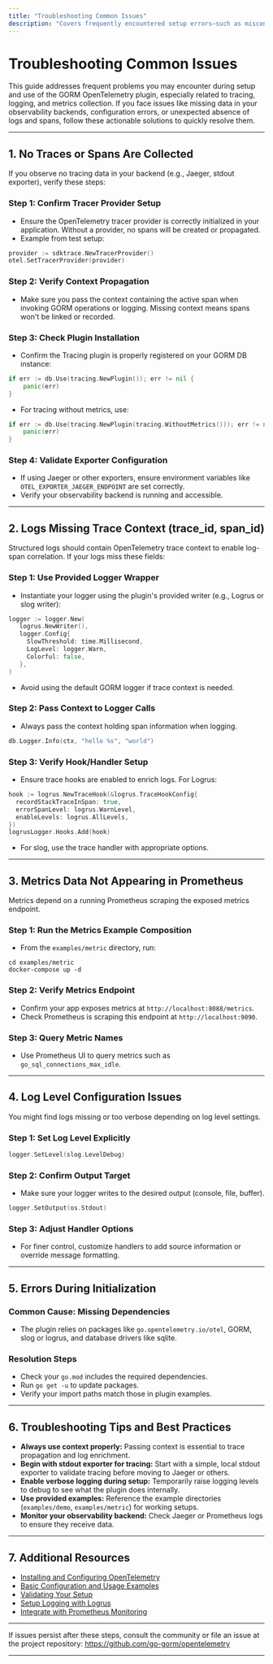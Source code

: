 ```yaml
---
title: "Troubleshooting Common Issues"
description: "Covers frequently encountered setup errors—such as misconfiguration, missing dependencies, or no data received by observability backends—and solutions to resolve them quickly."
---
```


# Troubleshooting Common Issues

This guide addresses frequent problems you may encounter during setup and use of the GORM OpenTelemetry plugin, especially related to tracing, logging, and metrics collection. If you face issues like missing data in your observability backends, configuration errors, or unexpected absence of logs and spans, follow these actionable solutions to quickly resolve them.

---

## 1. No Traces or Spans Are Collected

If you observe no tracing data in your backend (e.g., Jaeger, stdout exporter), verify these steps:

### Step 1: Confirm Tracer Provider Setup
- Ensure the OpenTelemetry tracer provider is correctly initialized in your application. Without a provider, no spans will be created or propagated.
- Example from test setup:

```go
provider := sdktrace.NewTracerProvider()
otel.SetTracerProvider(provider)
```

### Step 2: Verify Context Propagation
- Make sure you pass the context containing the active span when invoking GORM operations or logging. Missing context means spans won't be linked or recorded.

### Step 3: Check Plugin Installation
- Confirm the Tracing plugin is properly registered on your GORM DB instance:

```go
if err := db.Use(tracing.NewPlugin()); err != nil {
    panic(err)
}
```

- For tracing without metrics, use:

```go
if err := db.Use(tracing.NewPlugin(tracing.WithoutMetrics())); err != nil {
    panic(err)
}
```

### Step 4: Validate Exporter Configuration
- If using Jaeger or other exporters, ensure environment variables like `OTEL_EXPORTER_JAEGER_ENDPOINT` are set correctly.
- Verify your observability backend is running and accessible.

---

## 2. Logs Missing Trace Context (trace_id, span_id)

Structured logs should contain OpenTelemetry trace context to enable log-span correlation. If your logs miss these fields:

### Step 1: Use Provided Logger Wrapper
- Instantiate your logger using the plugin's provided writer (e.g., Logrus or slog writer):

```go
logger := logger.New(
   logrus.NewWriter(),
   logger.Config{
     SlowThreshold: time.Millisecond,
     LogLevel: logger.Warn,
     Colorful: false,
   },
)
```

- Avoid using the default GORM logger if trace context is needed.

### Step 2: Pass Context to Logger Calls
- Always pass the context holding span information when logging.

```go
db.Logger.Info(ctx, "hello %s", "world")
```

### Step 3: Verify Hook/Handler Setup
- Ensure trace hooks are enabled to enrich logs. For Logrus:

```go
hook := logrus.NewTraceHook(&logrus.TraceHookConfig{
  recordStackTraceInSpan: true,
  errorSpanLevel: logrus.WarnLevel,
  enableLevels: logrus.AllLevels,
})
logrusLogger.Hooks.Add(hook)
```

- For slog, use the trace handler with appropriate options.

---

## 3. Metrics Data Not Appearing in Prometheus

Metrics depend on a running Prometheus scraping the exposed metrics endpoint.

### Step 1: Run the Metrics Example Composition
- From the `examples/metric` directory, run:

```shell
cd examples/metric
docker-compose up -d
```

### Step 2: Verify Metrics Endpoint
- Confirm your app exposes metrics at `http://localhost:8088/metrics`.
- Check Prometheus is scraping this endpoint at `http://localhost:9090`.

### Step 3: Query Metric Names
- Use Prometheus UI to query metrics such as `go_sql_connections_max_idle`.

---

## 4. Log Level Configuration Issues

You might find logs missing or too verbose depending on log level settings.

### Step 1: Set Log Level Explicitly

```go
logger.SetLevel(slog.LevelDebug)
```

### Step 2: Confirm Output Target
- Make sure your logger writes to the desired output (console, file, buffer).

```go
logger.SetOutput(os.Stdout)
```

### Step 3: Adjust Handler Options
- For finer control, customize handlers to add source information or override message formatting.

---

## 5. Errors During Initialization

### Common Cause: Missing Dependencies
- The plugin relies on packages like `go.opentelemetry.io/otel`, GORM, slog or logrus, and database drivers like sqlite.

### Resolution Steps
- Check your `go.mod` includes the required dependencies.
- Run `go get -u` to update packages.
- Verify your import paths match those in plugin examples.

---

## 6. Troubleshooting Tips and Best Practices

- **Always use context properly:** Passing context is essential to trace propagation and log enrichment.
- **Begin with stdout exporter for tracing:** Start with a simple, local stdout exporter to validate tracing before moving to Jaeger or others.
- **Enable verbose logging during setup:** Temporarily raise logging levels to debug to see what the plugin does internally.
- **Use provided examples:** Reference the example directories (`examples/demo`, `examples/metric`) for working setups.
- **Monitor your observability backend:** Check Jaeger or Prometheus logs to ensure they receive data.

---

## 7. Additional Resources

- [Installing and Configuring OpenTelemetry](../../getting-started/installation-and-configuration/installation)
- [Basic Configuration and Usage Examples](../../getting-started/installation-and-configuration/basic-configuration)
- [Validating Your Setup](../../getting-started/validation-and-troubleshooting/validation-steps)
- [Setup Logging with Logrus](../../guides/essential-workflows/setup-logging)
- [Integrate with Prometheus Monitoring](../../guides/real-world-examples/prometheus-integration)

---

If issues persist after these steps, consult the community or file an issue at the project repository: https://github.com/go-gorm/opentelemetry

---